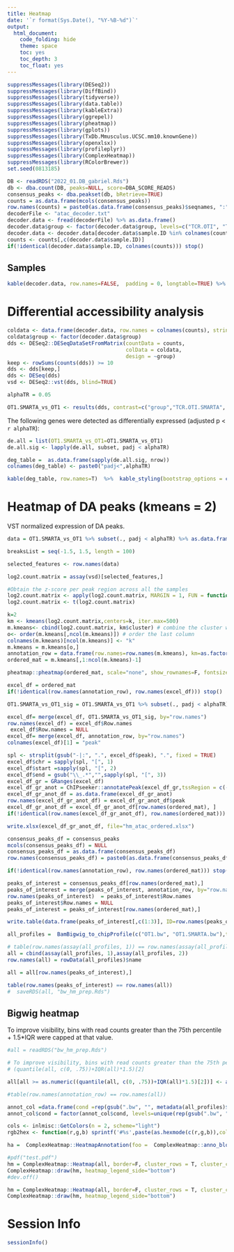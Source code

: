 ```yaml
---
title: Heatmap 
date: '`r format(Sys.Date(), "%Y-%B-%d")`'
output:
  html_document:
    code_folding: hide
    theme: space
    toc: yes
    toc_depth: 3
    toc_float: yes
---
```


```r
suppressMessages(library(DESeq2))
suppressMessages(library(DiffBind))
suppressMessages(library(tidyverse))
suppressMessages(library(data.table))
suppressMessages(library(kableExtra))
suppressMessages(library(ggrepel))
suppressMessages(library(pheatmap))
suppressMessages(library(gplots))
suppressMessages(library(TxDb.Mmusculus.UCSC.mm10.knownGene))
suppressMessages(library(openxlsx))
suppressMessages(library(profileplyr))
suppressMessages(library(ComplexHeatmap))
suppressMessages(library(RColorBrewer))
set.seed(0813185)
```


```r
DB <- readRDS("2022_01.DB_gabriel.Rds")
db <- dba.count(DB, peaks=NULL, score=DBA_SCORE_READS)
consensus_peaks <- dba.peakset(db, bRetrieve=TRUE)
counts = as.data.frame(mcols(consensus_peaks))
row.names(counts) = paste0(as.data.frame(consensus_peaks)$seqnames, ":",as.data.frame(consensus_peaks)$start,"-",as.data.frame(consensus_peaks)$end)
decoderFile <- "atac_decoder.txt"
decoder.data <- fread(decoderFile) %>% as.data.frame()
decoder.data$group <- factor(decoder.data$group, levels=c("TCR.OTI", "TCR.OTI.SMARTA"))
decoder.data <- decoder.data[decoder.data$sample.ID %in% colnames(counts),]
counts <- counts[,c(decoder.data$sample.ID)]
if(!identical(decoder.data$sample.ID, colnames(counts))) stop()
```

## Samples

```r
kable(decoder.data, row.names=FALSE,  padding = 0, longtable=TRUE) %>%  kable_styling(bootstrap_options = c("striped", "hover", "condensed"))
```

# Differential accessibility analysis


```r
coldata <- data.frame(decoder.data, row.names = colnames(counts), stringsAsFactors=F)
coldata$group <- factor(decoder.data$group)
dds <- DESeq2::DESeqDataSetFromMatrix(countData = counts,
                                      colData = coldata,
                                      design = ~group)
keep <- rowSums(counts(dds)) >= 10
dds <- dds[keep,]
dds <- DESeq(dds)
vsd <- DESeq2::vst(dds, blind=TRUE)

alphaTR = 0.05

OT1.SMARTA_vs_OT1 <- results(dds, contrast=c("group","TCR.OTI.SMARTA", "TCR.OTI"), alpha=alphaTR)
```

The following genes were detected as differentially expressed (adjusted p < `r alphaTR`):


```r
de.all = list(OT1.SMARTA_vs_OT1=OT1.SMARTA_vs_OT1)
de.all.sig <- lapply(de.all, subset, padj < alphaTR)

deg_table =  as.data.frame(sapply(de.all.sig, nrow))
colnames(deg_table) <- paste0("padj<",alphaTR)

kable(deg_table, row.names=T)  %>%  kable_styling(bootstrap_options = c("striped", "hover", "condensed"), full_width=F)
```



# Heatmap of DA peaks (kmeans = 2)

VST normalized expression of DA peaks.

```r

data = OT1.SMARTA_vs_OT1 %>% subset(., padj < alphaTR) %>% as.data.frame()

breaksList = seq(-1.5, 1.5, length = 100)

selected_features <- row.names(data)

log2.count.matrix = assay(vsd)[selected_features,]

#Obtain the z-score per peak region across all the samples
log2.count.matrix <- apply(log2.count.matrix, MARGIN = 1, FUN = function(X) (X - mean(X))/sd(X))
log2.count.matrix <- t(log2.count.matrix)

k=2
km <- kmeans(log2.count.matrix,centers=k, iter.max=500) 
m.kmeans<- cbind(log2.count.matrix, km$cluster) # combine the cluster with the matrix
o<- order(m.kmeans[,ncol(m.kmeans)]) # order the last column
colnames(m.kmeans)[ncol(m.kmeans)] <- "k"
m.kmeans = m.kmeans[o,]
annotation_row = data.frame(row.names=row.names(m.kmeans), km=as.factor(m.kmeans[,ncol(m.kmeans)])) 
ordered_mat = m.kmeans[,1:ncol(m.kmeans)-1]

pheatmap::pheatmap(ordered_mat, scale="none", show_rownames=F, fontsize = 10, cellwidth =25,  main = "DAPs", col=viridis::viridis(50), silent = F , cluster_rows=F, cluster_cols = F, annotation_row=annotation_row)

```

```r
excel_df = ordered_mat
if(!identical(row.names(annotation_row), row.names(excel_df))) stop()

OT1.SMARTA_vs_OT1_sig = OT1.SMARTA_vs_OT1 %>% subset(., padj < alphaTR) %>% as.data.frame()

excel_df= merge(excel_df, OT1.SMARTA_vs_OT1_sig, by="row.names")
row.names(excel_df) = excel_df$Row.names
 excel_df$Row.names = NULL
excel_df= merge(excel_df, annotation_row, by="row.names")
colnames(excel_df)[1] = "peak"

spl <- strsplit(gsub("-|:", ".", excel_df$peak), ".", fixed = TRUE)
excel_df$chr = sapply(spl, "[", 1)
excel_df$start =sapply(spl, "[", 2)
excel_df$end = gsub("\\_.*","",sapply(spl, "[", 3))
excel_df_gr = GRanges(excel_df)
excel_df_gr_anot = ChIPseeker::annotatePeak(excel_df_gr,tssRegion = c(-1000,1000),TxDb = TxDb.Mmusculus.UCSC.mm10.knownGene,annoDb = "org.Mm.eg.db", verbose=F)
excel_df_gr_anot_df = as.data.frame(excel_df_gr_anot)
row.names(excel_df_gr_anot_df) = excel_df_gr_anot_df$peak
excel_df_gr_anot_df = excel_df_gr_anot_df[row.names(ordered_mat), ]
if(!identical(row.names(excel_df_gr_anot_df), row.names(ordered_mat))) stop()

write.xlsx(excel_df_gr_anot_df, file="hm_atac_ordered.xlsx")
```


```r
consensus_peaks_df = consensus_peaks
mcols(consensus_peaks_df) = NULL
consensus_peaks_df = as.data.frame(consensus_peaks_df)
row.names(consensus_peaks_df) = paste0(as.data.frame(consensus_peaks_df)$seqnames, ":",as.data.frame(consensus_peaks_df)$start,"-",as.data.frame(consensus_peaks_df)$end)

if(!identical(row.names(annotation_row), row.names(ordered_mat))) stop()

peaks_of_interest = consensus_peaks_df[row.names(ordered_mat),]
peaks_of_interest = merge(peaks_of_interest, annotation_row, by="row.names")
row.names(peaks_of_interest)  = peaks_of_interest$Row.names
peaks_of_interest$Row.names = NULL
peaks_of_interest = peaks_of_interest[row.names(ordered_mat),]

write.table(data.frame(peaks_of_interest[,c(1:3)], ID=row.names(peaks_of_interest), peaks_of_interest[,c(6)]), "hm_atac_ordered.bed", sep="\t", quote=F, col.names=F, row.names = F)

all_profiles =  BamBigwig_to_chipProfile(c("OT1.bw", "OT1.SMARTA.bw"),testRanges ="hm_atac_ordered.bed",style = "point",format = "bigwig",distanceAround = 1000)

# table(row.names(assay(all_profiles, 1)) == row.names(assay(all_profiles, 2)))
all = cbind(assay(all_profiles, 1),assay(all_profiles, 2))
row.names(all) = rowData(all_profiles)$name

all = all[row.names(peaks_of_interest),]

table(row.names(peaks_of_interest) == row.names(all))
#  saveRDS(all, "bw_hm_prep.Rds")
```

## Bigwig heatmap

To improve visibility, bins with read counts greater than the 75th percentile + 1.5*IQR were capped at that value.


```r

#all = readRDS("bw_hm_prep.Rds")

# To improve visibility, bins with read counts greater than the 75th percentile + 1.5*IQR were capped at that value.
# (quantile(all, c(0, .75))+IQR(all)*1.5)[2]

all[all >= as.numeric((quantile(all, c(0, .75))+IQR(all)*1.5)[2])] <- as.numeric((quantile(all, c(0, .75))+IQR(all)*1.5)[2])

#table(row.names(annotation_row) == row.names(all))

annot_col =data.frame(cond =rep(gsub(".bw", "", metadata(all_profiles)$names), each=100),row.names=colnames(all))
annot_col$cond = factor(annot_col$cond, levels=unique(rep(gsub(".bw", "", metadata(all_profiles)$names), each=100)))

cols <- inlmisc::GetColors(n = 2, scheme="light")
rgb2hex <- function(r,g,b) sprintf('#%s',paste(as.hexmode(c(r,g,b)),collapse = ''))

ha =  ComplexHeatmap::HeatmapAnnotation(foo =  ComplexHeatmap::anno_block(gp = gpar(fill = c(rgb2hex(204,236,230),rgb2hex(198,219,239))), labels = unique(rep(gsub(".bw", "", metadata(all_profiles)$names), each=100)),labels_gp = gpar(col = c("black", "black"))))

#pdf("test.pdf")
hm = ComplexHeatmap::Heatmap(all, border=F, cluster_rows = T, cluster_columns = F, col=rev(brewer.pal(n = 11, name ='RdBu')), show_row_names = F, heatmap_legend_param = list(direction = "horizontal", title=NULL,legend_width = unit(6, "cm")), column_split = annot_col$cond, top_annotation = ha, column_title = NULL, show_column_names =F, use_raster=F, show_row_dend = F, row_split = peaks_of_interest$km, cluster_row_slices=F, row_title=NULL, row_gap = unit(0.5, "mm"), row_dend_reorder=F)  +  ComplexHeatmap::Heatmap(peaks_of_interest$km, name = "km", width = unit(3, "mm"), col = structure(cols, names = 1:2), row_split = peaks_of_interest$km, row_gap = unit(0.5, "mm"), show_heatmap_legend = F, border=T) 
ComplexHeatmap::draw(hm, heatmap_legend_side="bottom")
#dev.off()

hm = ComplexHeatmap::Heatmap(all, border=F, cluster_rows = T, cluster_columns = F, col=rev(brewer.pal(n = 9, name ='RdBu')), show_row_names = F, heatmap_legend_param = list(direction = "horizontal", title=NULL,legend_width = unit(6, "cm")), column_split = annot_col$cond, top_annotation = ha, column_title = NULL, show_column_names =F, use_raster=F, show_row_dend = F, row_split = annotation_row$km, cluster_row_slices=F, row_title=NULL, row_gap = unit(0, "mm"), row_dend_reorder=F)
ComplexHeatmap::draw(hm, heatmap_legend_side="bottom")

```


# Session Info
```r
sessionInfo()
```
